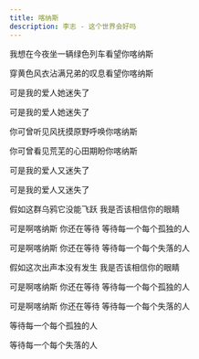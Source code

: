 ```yaml
---
title: 喀纳斯
description: 李志 - 这个世界会好吗
---
```


我想在今夜坐一辆绿色列车看望你喀纳斯

穿黄色风衣沾满兄弟的叹息看望你喀纳斯

可是我的爱人她迷失了

可是我的爱人她迷失了

你可曾听见风抚摸原野呼唤你喀纳斯

你可曾看见荒芜的心田期盼你喀纳斯

可是我的爱人又迷失了

可是我的爱人又迷失了

假如这群乌鸦它没能飞跃 我是否该相信你的眼睛

可是啊喀纳斯 你还在等待 等待每一个每个孤独的人

可是啊喀纳斯 你还在等待 等待每一个每个失落的人

假如这次出声本没有发生 我是否该相信你的眼睛

可是啊喀纳斯 你还在等待 等待每一个每个孤独的人

可是啊喀纳斯 你还在等待 等待每一个每个失落的人

等待每一个每个孤独的人

等待每一个每个失落的人
